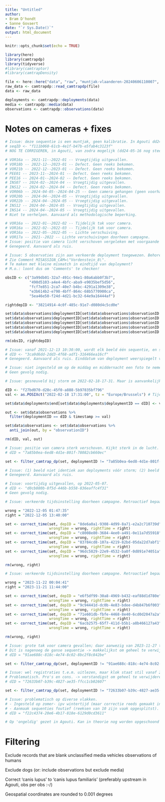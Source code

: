 ```yaml
---
title: "Untitled"
author: 
- Bram D'hondt
- Sanne Govaert
date: "`r Sys.Date()`"
output: html_document
---
```


```r
knitr::opts_chunk$set(echo = TRUE)
```

```r
library(here)
library(camtrapdp)
library(tidyverse) 
#library(camtraptor)
#library(camtrapDensity)
```

```r
file <- here::here("data", "raw", "muntjak-vlaanderen-20240606110007", "datapackage.json")
raw_data <- camtrapdp::read_camtrapdp(file)
data <- raw_data 

deployments <- camtrapdp::deployments(data)
media <- camtrapdp::media(data)
observations <- camtrapdp::observations(data)
```

# Notes on cameras + fixes

```r
# Issue: deze sequentie is een muntjak, geen kalibratie. In Agouti dd24-04 kan correctie niet gemaakt.
# seqID <- "f111b060-61cb-4e1f-b47b-e5fab4c3123f"
# NOG TE CORRIGEREN, in Agouti, van zodra mogelijk (dd24-05-16 nog steeds niet).
```

```r
# VOR16a -- 2021-11--2022-01 -- Vroegtijdig uitgevallen.
# VOR18b -- 2022-12--2023-01 -- Defect. Geen reeks bekomen.
# VOR21b -- 2022-12--2023-01 -- Defect. Geen reeks bekomen.
# PEE01 -- 2023-11--2024-01 -- Defect. Geen reeks bekomen.
# PEE16 -- 2024-01--2024-02 -- Defect. Geen reeks bekomen.
# INS07 -- 2024-02--2024-04 -- Vroegtijdig uitgevallen.
# INS12 -- 2024-02--2024-04 -- Defect. Geen reeks bekomen.
# VOR06b -- 2024-04-05--2024-04-25 -- Geen camera gehangen (geen voorhanden).
# VOR20b -- 2024-04--2024-05 -- Vroegtijdig uitgevallen.
# VOR22b -- 2024-04--2024-05 -- Vroegtijdig uitgevallen.
# INS12 -- 2024-04--2024-05 -- Vroegtijdig uitgevallen.
# INS14 -- 2024-04--2024-05 -- Vroegtijdig uitgevallen.
# Niet te verhelpen. Aanvaard als methodologische beperking.
```

```r
# VOR16a -- 2022-01--2022-02 -- Tijdelijk tak voor camera.
# VOR16a -- 2022-02--2022-03 -- Tijdelijk tak voor camera.
# VOR16a -- 2022-05--2022-05 -- Lichte verschuiving.
# VOR17a -- 2021--2022 -- Lichte verschuivingen doorheen campagne.
# Issue: positie van camera licht verschoven vergeleken met voorgaande of nagaande deployment.
# Genegeerd. Aanvaard als ruis.
```

```r
# Issue: 5 observaties zijn aan verkeerde deployment toegewezen. Behoren toe aan VOR08a i.p.v. BHN12.
# Zie Comment MISASSIGN_CAM=\"Vordenstein_8\".
# Te maken met kleine mismatch in eindtijd van deployment?
# M.o.: loont dus om 'Comments' te checken!

obsID <- c("3a99db01-32a7-491c-94e1-80a6abb0f3b7",
           "490d5103-a4e4-4bfc-aba9-e9035bef5d56",
           "fcf7e851-2ca7-40e7-b4bc-4291a1309e38",
           "e3b614b2-e798-4bff-864c-68b5770900ca",
           "5ea46e50-f24d-4d21-bc32-64e9a16444af")

rightdepID <- "38214914-4c0f-485c-91e7-d080d4c5cd0e"

set$data$observations$deploymentID[set$data$observations$observationID == obsID[1]] <- rightdepID
set$data$observations$deploymentID[set$data$observations$observationID == obsID[2]] <- rightdepID
set$data$observations$deploymentID[set$data$observations$observationID == obsID[3]] <- rightdepID
set$data$observations$deploymentID[set$data$observations$observationID == obsID[4]] <- rightdepID
set$data$observations$deploymentID[set$data$observations$observationID == obsID[5]] <- rightdepID

rm(obsID, rightdepID)
```

```r
# Issue: vanaf 2021-12-13 10:30:00, wordt elk beeld één sequentie, en stopt de reeks ook abrupt.
# dID <- "3ca9d6dd-2dd3-4f68-adf1-316466ea16cf"
# Genegeerd. Aanvaard als ruis. Einddatum van deployment weerspiegelt vroegtijdige stop.
```

```r
# Issue: niet ingesteld om op de middag en middernacht een foto te nemen.
# Geen gevolg nodig.
```

```r
# Issue: gesneuveld bij storm om 2022-02-18-17-31. Maar is aanvankelijk blijven lopen.

dID <- "f27bd070-d28c-45f0-a888-5b97835bf796"
val <- as.POSIXct("2022-02-18 17:31:00", tz = "Europe/Brussels") # Tijd zoals ingesteld

set$data$deployments$end[set$data$deployments$deploymentID == dID] <- val

out <- set$data$observations %>% 
  filter(deploymentID == dID & timestamp >= val)

set$data$observations <- set$data$observations %>% 
  anti_join(out, by = "observationID")

rm(dID, val, out)
```

```r
# Issue: positie van camera sterk verschoven. Kijkt sterk in de lucht. Problematisch.
# dID = "7a85b0ea-6ed8-4d1e-801f-78082cb660ec"

set <- filter_camtrap_dp(set, deploymentID != "7a85b0ea-6ed8-4d1e-801f-78082cb660ec")
```

```r
# Issue: (1) beeld niet identiek aan deployments vóór storm; (2) beeld niet stabiel tijdens deployment.
# Genegeerd. Aanvaard als ruis. 
```

```r
# Issue: voortijdig uitgevallen, op 2022-05-07.
# dID <- "d0cb880b-8f5d-446b-b558-836eaffc4f31"
# Geen gevolg nodig.
```

```r
# Issue: verkeerde tijdsinstelling doorheen campagne. Retroactief bepaald moet die, bij 1ste opstelling, ong. om "2022-12-05 13:40:00" zijn geïnstalleerd (+ 11.87361 uur).

wrong = "2022-12-05 01:47:35"
right = "2022-12-05 13:40:00"

set <- correct_time(set, depID = "8de6a0a1-9308-4d99-8a71-e2a2c710739d",
                    wrongTime = wrong, rightTime = right)
set <- correct_time(set, depID = "c8008e80-3684-4ee0-a491-0e11a7d55918",
                    wrongTime = wrong, rightTime = right)
set <- correct_time(set, depID = "83784cd8-107a-4219-82bd-05da22d7abf1",
                    wrongTime = wrong, rightTime = right)
set <- correct_time(set, depID = "96dc5829-22e9-4532-ba0f-0d891e74051a",
                    wrongTime = wrong, rightTime = right)

rm(wrong, right)
```

```r
# Issue: verkeerde tijdsinstelling doorheen campagne. Retroactief bepaald moet die, bij 1ste opstelling, ong. om "2023-11-21 11:44:00" zijn geïnstalleerd.

wrong = "2023-11-22 00:04:41"
right = "2023-11-21 11:44:00"

set <- correct_time(set, depID = "e6f5df99-30a8-4969-b432-eaf88d1d780e",
                    wrongTime = wrong, rightTime = right)
set <- correct_time(set, depID = "9c94441d-dc0b-4e83-bdee-d4b847b6f003",
                    wrongTime = wrong, rightTime = right)
set <- correct_time(set, depID = "71e601db-fbfe-4468-8e40-6cd0d2047a2a",
                    wrongTime = wrong, rightTime = right)
set <- correct_time(set, depID = "6acb2575-65f7-411d-b5b1-a8b466127a43",
                    wrongTime = wrong, rightTime = right)

rm(wrong, right)
```

```r
# Issue: grote tak voor camera gevallen; daar aanwezig van 2023-11-27 tot 2024-01-10
# Dit is nagenoeg de ganse sequentie -> makkelijkst om geheel te verwijderen
# dID = "91ae688c-818c-4e74-8c02-8bc2f8c842be"

set <- filter_camtrap_dp(set, deploymentID != "91ae688c-818c-4e74-8c02-8bc2f8c842be")
```

```r
# Issue: wel registraties t.e.m. uitlezen, maar klok staat stil vanaf 2024-03-14.
# Problematisch. Pro's en cons. -> verstandigst om geheel te verwijderen (?)
# dID = "72633b07-b39c-4827-ae35-ffcc1cb02607"

set <- filter_camtrap_dp(set, deploymentID != "72633b07-b39c-4827-ae35-ffcc1cb02607")
```

```r
# Issue: problematisch op diverse vlakken.
# - Ingesteld op zomer- ipv wintertijd (maar correctie reeds gemaakt in Agouti).
# - Aanmaak sequenties foutief (reeksen van 10 zijn vaak opgesplitst).
# dID = "f22c4374-20e6-4b17-818e-6129d0cd3611"

# Op 'ongeldig' gezet in Agouti. Kan in theorie nog worden opgeschoond (tijdrovend).
```

# Filtering

Exclude
records that are blank
unclassified media
vehicles
observations of humans

Exclude dogs (or: include observations but exclude media)

Correct 'canis lupus' to 'canis lupus familiaris' (preferably upstream in Agouti, obs per obs :-/)

Geospatial coordinates are rounded to 0.001 degrees